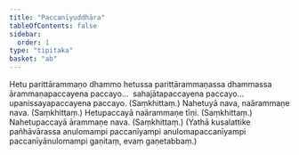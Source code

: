 ```yaml
---
title: "Paccanīyuddhāra"
tableOfContents: false
sidebar:
  order: 1
type: "tipitaka"
basket: "ab"
---
```



<DynamicBreadcrumb />

<Division number="387">

<Paragraph number="830">
Hetu parittārammaṇo dhammo hetussa parittārammaṇassa dhammassa ārammaṇapaccayena paccayo…  sahajātapaccayena paccayo…  upanissayapaccayena paccayo. (Saṃkhittaṃ.)
</Paragraph>

</Division>
<Division number="388">

<Paragraph number="831">
Nahetuyā nava, naārammaṇe nava. (Saṃkhittaṃ.)
</Paragraph>

<Paragraph number="832">
Hetupaccayā naārammaṇe tīṇi. (Saṃkhittaṃ.)
</Paragraph>

<Paragraph number="833">
Nahetupaccayā ārammaṇe nava. (Saṃkhittaṃ.)
</Paragraph>

<Paragraph number="834">
(Yathā kusalattike pañhāvārassa anulomampi paccanīyampi anulomapaccanīyampi paccanīyānulomampi gaṇitaṃ, evaṃ gaṇetabbaṃ.)
</Paragraph>
</Division>